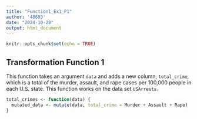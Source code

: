 ```yaml
---
title: "Function1_Ex1_P1"
author: '48693'
date: "2024-10-28"
output: html_document
---
```


```r
knitr::opts_chunk$set(echo = TRUE)
```

## Transformation Function 1

This function takes an argument `data` and adds a new column, `total_crime`, which is a total of the murder, assault, and rape cases per 100,000 people in each U.S. state. This function works on the data set `USArrests`. 

```r
total_crimes <- function(data) {
  mutated_data <- mutate(data, total_crime = Murder + Assault + Rape)
}
```


